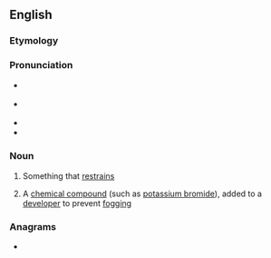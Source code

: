==English==

===Etymology===
{{suffix|en|restrain|er}}

===Pronunciation===
* {{a|GA}} {{IPA|en|/ɹɪˈstreɪnɚ/}}
* {{a|RP}} {{IPA|en|/ɹɪˈstreɪnə/}}
* {{rhymes|en|eɪnə(ɹ)}}
* {{hyph|en|re|strain|er}}

===Noun===
{{en-noun}}

# Something that [[restrain]]s
# {{lb|en|photography}} A [[chemical compound]] (such as [[potassium bromide]]), added to a [[developer]] to prevent [[fogging]]

===Anagrams===
* {{anagrams|en|a=aeeinrrrst|errantries|retrainers}}